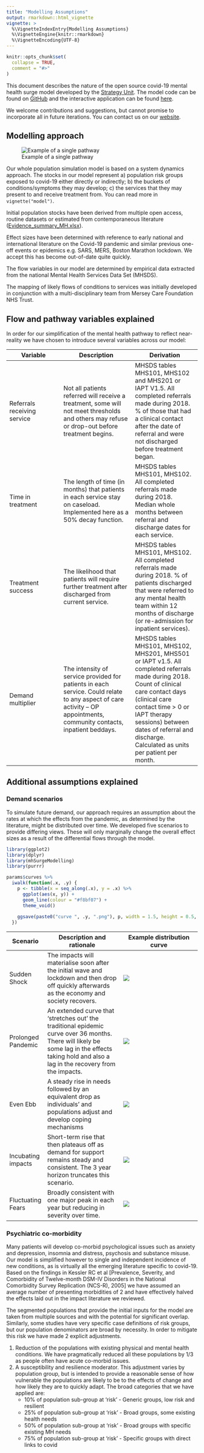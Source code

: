 ```yaml
---
title: "Modelling Assumptions"
output: rmarkdown::html_vignette
vignette: >
  %\VignetteIndexEntry{Modelling Assumptions}
  %\VignetteEngine{knitr::rmarkdown}
  %\VignetteEncoding{UTF-8}
---
```


```r
knitr::opts_chunk$set(
  collapse = TRUE,
  comment = "#>"
)
```

This document describes the nature of the open source covid-19 mental health surge model developed by the [Strategy Unit][su]. The model code can be found on [GitHub][gh] and the interactive application can be found [here][app]. 

We welcome contributions and suggestions, but cannot promise to incorporate all in future iterations. You can contact
us on our [website][su_contact].

## Modelling approach 

![Example of a single pathway](model-pathway.jpg "Model Pathway")

Our whole population simulation model is based on a system dynamics approach. The stocks in our model represent a) population risk groups exposed to covid-19 either directly or indirectly; b) the buckets of conditions/symptoms they may develop; c) the services that they may present to and receive treatment from. You can read more in `vignette("model")`. 

Initial population stocks have been derived from multiple open access, routine datasets or estimated from contemporaneous literature ([Evidence_summary_MH.xlsx][evidence_file]). 

Effect sizes have been determined with reference to early national and international literature on the Covid-19 pandemic and similar previous one-off events or epidemics e.g. SARS, MERS, Boston Marathon lockdown. We accept this has become out-of-date quite quickly.  

The flow variables in our model are determined by empirical data extracted from the national Mental Health Services Data Set (MHSDS). 

The mapping of likely flows of conditions to services was initially developed in conjunction with a multi-disciplinary team from Mersey Care Foundation NHS Trust. 

## Flow and pathway variables explained 

In order for our simplification of the mental health pathway to reflect near-reality we have chosen to introduce several variables across our model: 

| Variable | Description | Derivation |
|----------|-------------|------------|
| Referrals receiving service | Not all patients referred will receive a treatment, some will not meet thresholds and others may refuse or drop-out before treatment begins. | MHSDS tables MHS101, MHS102 and MHS201 or IAPT V1.5. All completed referrals made during 2018. % of those that had a clinical contact after the date of referral and were not discharged before treatment began. | 
| Time in treatment | The length of time (in months) that patients in each service stay on caseload. Implemented here as a 50% decay function. | MHSDS tables MHS101, MHS102. All completed referrals made during 2018. Median whole months between referral and discharge dates for each service. |
| Treatment success | The likelihood that patients will require further treatment after discharged from current service. |  MHSDS tables MHS101, MHS102. All completed referrals made during 2018. % of patients discharged that were referred to any mental health team within 12 months of discharge (or re-admission for inpatient services). |
| Demand multiplier | The intensity of service provided for patients in each service. Could relate to any aspect of care activity – OP appointments, community contacts, inpatient beddays. | MHSDS tables MHS101, MHS102, MHS201, MHS501 or IAPT v1.5. All completed referrals made during 2018. Count of clinical care contact days (clinical care contact time > 0 or IAPT therapy sessions) between dates of referral and discharge. Calculated as units per patient per month. |

## Additional assumptions explained 

### Demand scenarios 

To simulate future demand, our approach requires an assumption about the rates at which the effects from the pandemic, as determined by the literature, might be distributed over time. We developed five scenarios to provide differing views. These will only marginally change the overall effect sizes as a result of the differential flows through the model.

```r
library(ggplot2)
library(dplyr)
library(mhSurgeModelling)
library(purrr)

params$curves %>%
  iwalk(function(.x, .y) {
    p <- tibble(x = seq_along(.x), y = .x) %>%
      ggplot(aes(x, y)) +
      geom_line(colour = "#f8bf07") +
      theme_void()
    
    ggsave(paste0("curve ", .y, ".png"), p, width = 1.5, height = 0.5, dpi = 92)
  })

```

| Scenario   | Description and rationale | Example distribution curve |
|------------|---------------------------|----------------------------|
Sudden Shock | The impacts will materialise soon after the initial wave and lockdown and then drop off quickly afterwards as the economy and society recovers. | ![](curve Sudden Shock.png) |
| Prolonged Pandemic | An extended curve that ‘stretches out’ the traditional epidemic curve over 36 months. There will likely be some lag in the effects taking hold and also a lag in the recovery from the impacts. | ![](curve Prolonged Pandemic.png) |	 
| Even Ebb | A steady rise in needs followed by an equivalent drop as individuals’ and populations adjust and develop coping mechanisms	| ![](curve Even Ebb.png) |
| Incubating impacts | Short-term rise that then plateaus off as demand for support remains steady and consistent. The 3 year horizon truncates this scenario. | ![](curve Incubating Impact.png) |
| Fluctuating Fears | Broadly consistent with one major peak in each year but reducing in severity over time. | ![](curve Fluctuating Fears.png) |

### Psychiatric co-morbidity

Many patients will develop co-morbid psychological issues such as anxiety and depression, insomnia and distress, psychosis and substance misuse. Our model is simplified however to single and independent incidence of new conditions, as is virtually all the emerging literature specific to covid-19. Based on the findings in Kessler RC et al [Prevalence, Severity, and Comorbidity of Twelve-month DSM-IV Disorders in the National Comorbidity Survey Replication (NCS-R), 2005] we have assumed an average number of presenting morbidities of 2 and have effectively halved the effects laid out in the impact literature we reviewed.

The segmented populations that provide the initial inputs for the model are taken from multiple sources and with the potential for significant overlap. Similarly, some studies have very specific case definitions of risk groups, but our population denominators are broad by necessity. In order to mitigate this risk we have made 2 explicit adjustments.

1. Reduction of the populations with existing physical and mental health conditions. We have pragmatically reduced all these populations by 1/3 as people often have acute co-morbid issues.
2. A susceptibility and resilience moderator. This adjustment varies by population group, but is intended to provide a reasonable sense of how vulnerable the populations are likely to be to the effects of change and how likely they are to quickly adapt. The broad categories that we have applied are:
    - 10% of population sub-group at 'risk' - Generic groups, low risk and resilient
    - 25% of population sub-group at 'risk' - Broad groups, some existing health needs
    - 50% of population sub-group at 'risk' - Broad groups with specific existing MH needs
    - 75% of population sub-group at 'risk' - Specific groups with direct links to covid

[su]: https://www.strategyunitwm.nhs.uk/
[su_contact]: https://www.strategyunitwm.nhs.uk/contact
[gh]: https://github.com/The-Strategy-Unit/723_mh_covid_surge_modelling/ 
[app]: https://strategyunit.shinyapps.io/MH_Surge_Modelling/

[evidence_file]: https://github.com/The-Strategy-Unit/723_mh_covid_surge_modelling/raw/evidence_files/Evidence_summary_MH.xlsx
